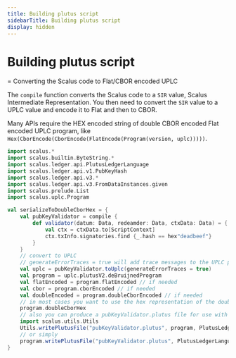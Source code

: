 ```yaml
---
title: Building plutus script
sidebarTitle: Building plutus script
display: hidden
---
```


# Building plutus script

= Converting the Scalus code to Flat/CBOR encoded UPLC

The `compile` function converts the Scalus code to a `SIR` value, Scalus Intermediate Representation.
You then need to convert the `SIR` value to a UPLC value and encode it to Flat and then to CBOR.

Many APIs require the HEX encoded string of double CBOR encoded Flat encoded UPLC program,
like `Hex(CborEncode(CborEncode(FlatEncode(Program(version, uplc)))))`.

```scala mdoc:compile-only
import scalus.*
import scalus.builtin.ByteString.*
import scalus.ledger.api.PlutusLedgerLanguage
import scalus.ledger.api.v1.PubKeyHash
import scalus.ledger.api.v3.*
import scalus.ledger.api.v3.FromDataInstances.given
import scalus.prelude.List
import scalus.uplc.Program

val serializeToDoubleCborHex = {
    val pubKeyValidator = compile {
        def validator(datum: Data, redeamder: Data, ctxData: Data) = {
            val ctx = ctxData.to[ScriptContext]
            ctx.txInfo.signatories.find {_.hash == hex"deadbeef"}
        }
    }
    // convert to UPLC
    // generateErrorTraces = true will add trace messages to the UPLC program
    val uplc = pubKeyValidator.toUplc(generateErrorTraces = true)
    val program = uplc.plutusV2.deBruijnedProgram
    val flatEncoded = program.flatEncoded // if needed
    val cbor = program.cborEncoded // if needed
    val doubleEncoded = program.doubleCborEncoded // if needed
    // in most cases you want to use the hex representation of the double CBOR encoded program
    program.doubleCborHex
    // also you can produce a pubKeyValidator.plutus file for use with cardano-cli
    import scalus.utils.Utils
    Utils.writePlutusFile("pubKeyValidator.plutus", program, PlutusLedgerLanguage.PlutusV2)
    // or simply
    program.writePlutusFile("pubKeyValidator.plutus", PlutusLedgerLanguage.PlutusV2)
}

```